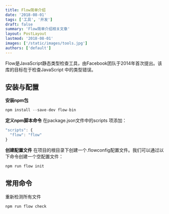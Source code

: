 ```yaml
---
title: Flow简单介绍
date: '2018-08-01'
tags: ['工具', '开发']
draft: false
summary: 'Flow简单介绍相关文章'
layout: PostLayout
lastmod: '2018-08-01'
images: ['/static/images/tools.jpg']
authors: ['default']
---
```


Flow是JavaScript静态类型检查工具，由Facebook团队于2014年首次提出。该库的目标在于检查JavaScript 中的类型错误。
## 安装与配置
**安装npm包**
```javascript
npm install --save-dev flow-bin
```
**定义npm脚本命令**
在package.json文件中的scripts 项添加：
```javascript
"scripts": {
  "flow": "flow"
}
```
**创建配置文件**
在项目的根目录下创建一个.flowconfig配置文件。我们可以通过以下命令创建一个空配置文件：
```javascript
npm run flow init
```
## 常用命令
重新检测所有文件
```javascript
npm run flow check
```
